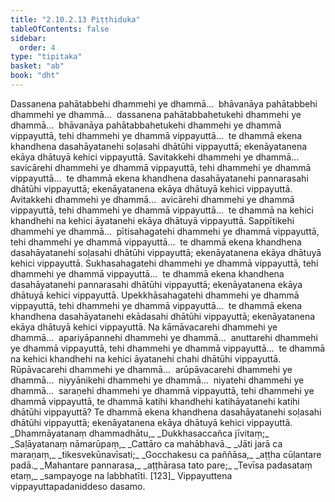 ```yaml
---
title: "2.10.2.13 Piṭṭhiduka"
tableOfContents: false
sidebar:
  order: 4
type: "tipitaka"
basket: "ab"
book: "dht"
---
```



<DynamicBreadcrumb />

<Division number="401" book="dht" bookNo="31" page="73">

<Paragraph number="491" book="dht">
Dassanena pahātabbehi dhammehi ye dhammā…  bhāvanāya pahātabbehi dhammehi ye dhammā…  dassanena pahātabbahetukehi dhammehi ye dhammā…  bhāvanāya pahātabbahetukehi dhammehi ye dhammā vippayuttā, tehi dhammehi ye dhammā vippayuttā…  te dhammā ekena khandhena dasahāyatanehi soḷasahi dhātūhi vippayuttā; ekenāyatanena ekāya dhātuyā kehici vippayuttā.
</Paragraph>

</Division>
<Division number="402" book="dht" bookNo="31" page="73">

<Paragraph number="492" book="dht">
Savitakkehi dhammehi ye dhammā…  savicārehi dhammehi ye dhammā vippayuttā, tehi dhammehi ye dhammā vippayuttā…  te dhammā ekena khandhena dasahāyatanehi pannarasahi dhātūhi vippayuttā; ekenāyatanena ekāya dhātuyā kehici vippayuttā.
</Paragraph>

</Division>
<Division number="403" book="dht" bookNo="31" page="73">

<Paragraph number="493" book="dht">
Avitakkehi dhammehi ye dhammā…  avicārehi dhammehi ye dhammā vippayuttā, tehi dhammehi ye dhammā vippayuttā…  te dhammā na kehici khandhehi na kehici āyatanehi ekāya dhātuyā vippayuttā.
</Paragraph>

</Division>
<Division number="404" book="dht" bookNo="31" page="73">

<Paragraph number="494" book="dht">
Sappītikehi dhammehi ye dhammā…  pītisahagatehi dhammehi ye dhammā vippayuttā, tehi dhammehi ye dhammā vippayuttā…  te dhammā ekena khandhena dasahāyatanehi soḷasahi dhātūhi vippayuttā; ekenāyatanena ekāya dhātuyā kehici vippayuttā.
</Paragraph>

</Division>
<Division number="405" book="dht" bookNo="31" page="73">

<Paragraph number="495" book="dht">
Sukhasahagatehi dhammehi ye dhammā vippayuttā, tehi dhammehi ye dhammā vippayuttā…  te dhammā ekena khandhena dasahāyatanehi pannarasahi dhātūhi vippayuttā; ekenāyatanena ekāya dhātuyā kehici vippayuttā.
</Paragraph>

</Division>
<Division number="406" book="dht" bookNo="31" page="74">

<Paragraph number="496" book="dht">
Upekkhāsahagatehi dhammehi ye dhammā vippayuttā, tehi dhammehi ye dhammā vippayuttā…  te dhammā ekena khandhena dasahāyatanehi ekādasahi dhātūhi vippayuttā; ekenāyatanena ekāya dhātuyā kehici vippayuttā.
</Paragraph>

</Division>
<Division number="407" book="dht" bookNo="31" page="74">

<Paragraph number="497" book="dht">
Na kāmāvacarehi dhammehi ye dhammā…  apariyāpannehi dhammehi ye dhammā…  anuttarehi dhammehi ye dhammā vippayuttā, tehi dhammehi ye dhammā vippayuttā…  te dhammā na kehici khandhehi na kehici āyatanehi chahi dhātūhi vippayuttā.
</Paragraph>

</Division>
<Division number="408" book="dht" bookNo="31" page="74">

<Paragraph number="498" book="dht">
Rūpāvacarehi dhammehi ye dhammā…  arūpāvacarehi dhammehi ye dhammā…  niyyānikehi dhammehi ye dhammā…  niyatehi dhammehi ye dhammā…  saraṇehi dhammehi ye dhammā vippayuttā, tehi dhammehi ye dhammā vippayuttā, te dhammā katihi khandhehi katihāyatanehi katihi dhātūhi vippayuttā? Te dhammā ekena khandhena dasahāyatanehi soḷasahi dhātūhi vippayuttā; ekenāyatanena ekāya dhātuyā kehici vippayuttā.
</Paragraph>

<Paragraph number="499" type="verses" book="dht">
_Dhammāyatanaṃ dhammadhātu,_  
_Dukkhasaccañca jīvitaṃ;_  
_Saḷāyatanaṃ nāmarūpaṃ,_  
_Cattāro ca mahābhavā._  

</Paragraph>

<Paragraph number="500" type="verses" book="dht">
_Jāti jarā ca maraṇaṃ,_  
_tikesvekūnavīsati;_  
_Gocchakesu ca paññāsa,_  
_aṭṭha cūḷantare padā._  

</Paragraph>

<Paragraph number="501" type="verses" book="dht">
_Mahantare pannarasa,_  
_aṭṭhārasa tato pare;_  
_Tevīsa padasataṃ etaṃ,_  
_sampayoge na labbhatīti. [123]_  


</Paragraph>
</Division>

<Paragraph number="502" type="center" book="dht">
Vippayuttena vippayuttapadaniddeso dasamo.
</Paragraph>